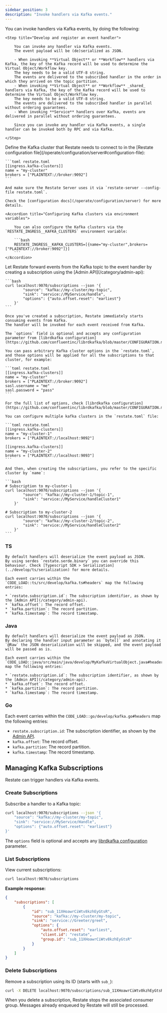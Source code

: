 ```yaml
---
sidebar_position: 3
description: "Invoke handlers via Kafka events."
---
```


You can invoke handlers via Kafka events, by doing the following:

<Steps>

    <Step title="Develop and register an event handler">

        You can invoke any handler via Kafka events.
        The event payload will be (de)serialized as JSON.

        - When invoking **Virtual Object** or **Workflow** handlers via Kafka, the key of the Kafka record will be used to determine the Virtual Object/Workflow key.
        The key needs to be a valid UTF-8 string.
        The events are delivered to the subscribed handler in the order in which they arrived on the topic partition.
        - When invoking **Virtual Object** or **Workflow** _shared_ handlers via Kafka, the key of the Kafka record will be used to determine the Virtual Object/Workflow key.
        The key needs to be a valid UTF-8 string.
        The events are delivered to the subscribed handler in parallel without ordering guarantees.
        - When invoking **Service** handlers over Kafka, events are delivered in parallel without ordering guarantees.

        Since you can invoke any handler via Kafka events, a single handler can be invoked both by RPC and via Kafka.

    </Step>

<Step title="Configure Restate to connect to a Kafka cluster">
    Define the Kafka cluster that Restate needs to connect to in the [Restate configuration file](/operate/configuration/server#configuration-file):

    ```toml restate.toml
    [[ingress.kafka-clusters]]
    name = "my-cluster"
    brokers = ["PLAINTEXT://broker:9092"]
    ```

    And make sure the Restate Server uses it via `restate-server --config-file restate.toml`.

    Check the [configuration docs](/operate/configuration/server) for more details.

    <Accordion title="Configuring Kafka clusters via environment variables">

        You can also configure the Kafka clusters via the `RESTATE_INGRESS__KAFKA_CLUSTERS` environment variable:

        ```bash
        RESTATE_INGRESS__KAFKA_CLUSTERS=[{name="my-cluster",brokers=["PLAINTEXT://broker:9092"]}]
        ```
    </Accordion>
</Step>
<Step title="Register the service you want to invoke."/>

<Step title="Subscribe the event handler to the Kafka topic">
    Let Restate forward events from the Kafka topic to the event handler by creating a subscription using the [Admin API](/category/admin-api):

    ```bash
    curl localhost:9070/subscriptions --json '{
            "source": "kafka://my-cluster/my-topic",
            "sink": "service://MyService/handle",
            "options": {"auto.offset.reset": "earliest"}
        }'
    ```

    Once you've created a subscription, Restate immediately starts consuming events from Kafka.
    The handler will be invoked for each event received from Kafka.

    The `options` field is optional and accepts any configuration parameter from [librdkafka configuration](https://github.com/confluentinc/librdkafka/blob/master/CONFIGURATION.md).

</Step>
</Steps>

<Accordion title="Kafka connection configuration">

    You can pass arbitrary Kafka cluster options in the `restate.toml`, and those options will be applied for all the subscriptions to that cluster, for example:

    ```toml restate.toml
    [[ingress.kafka-clusters]]
    name = "my-cluster"
    brokers = ["PLAINTEXT://broker:9092"]
    sasl.username = "me"
    sasl.password = "pass"
    ```

    For the full list of options, check [librdkafka configuration](https://github.com/confluentinc/librdkafka/blob/master/CONFIGURATION.md).
</Accordion>

<Accordion title="Multiple Kafka clusters support">

    You can configure multiple kafka clusters in the `restate.toml` file:

    ```toml restate.toml
    [[ingress.kafka-clusters]]
    name = "my-cluster-1"
    brokers = ["PLAINTEXT://localhost:9092"]

    [[ingress.kafka-clusters]]
    name = "my-cluster-2"
    brokers = ["PLAINTEXT://localhost:9093"]
    ```

    And then, when creating the subscriptions, you refer to the specific cluster by `name`:

    ```bash
    # Subscription to my-cluster-1
    curl localhost:9070/subscriptions --json '{
            "source": "kafka://my-cluster-1/topic-1",
            "sink": "service://MyService/handleCluster1"
        }'

    # Subscription to my-cluster-2
    curl localhost:9070/subscriptions --json '{
            "source": "kafka://my-cluster-2/topic-2",
            "sink": "service://MyService/handleCluster2"
        }'
    ```
</Accordion>

### TS

<Accordion title="Raw event support">

    By default handlers will deserialize the event payload as JSON.
    By using serdes `restate.serde.binary` you can override this behaviour. Check [Typescript SDK > Serialization](../develop/ts/serialization) for more details.
</Accordion>

<Accordion title="Event metadata">

    Each event carries within the `CODE_LOAD::ts/src/develop/kafka.ts#headers` map the following entries:

    * `restate.subscription.id`: The subscription identifier, as shown by the [Admin API](/category/admin-api).
    * `kafka.offset`: The record offset.
    * `kafka.partition`: The record partition.
    * `kafka.timestamp`: The record timestamp.

</Accordion>

### Java

<Accordion title="Raw event support">

    By default handlers will deserialize the event payload as JSON.
    By declaring the handler input parameter as `byte[]` and annotating it `@Raw` the JSON deserialization will be skipped, and the event payload will be passed as is.
</Accordion>

<Accordion title="Event metadata">

    Each event carries within the `CODE_LOAD::java/src/main/java/develop/MyKafkaVirtualObject.java#headers` map the following entries:

    * `restate.subscription.id`: The subscription identifier, as shown by the [Admin API](/category/admin-api).
    * `kafka.offset`: The record offset.
    * `kafka.partition`: The record partition.
    * `kafka.timestamp`: The record timestamp.

</Accordion>

### Go

<Accordion title="Event metadata">

Each event carries within the `CODE_LOAD::go/develop/kafka.go#headers` map the following entries:

* `restate.subscription.id`: The subscription identifier, as shown by the [Admin API](/category/admin-api).
* `kafka.offset`: The record offset.
* `kafka.partition`: The record partition.
* `kafka.timestamp`: The record timestamp.

</Accordion>


## Managing Kafka Subscriptions

Restate can trigger handlers via Kafka events.

### Create Subscriptions

Subscribe a handler to a Kafka topic:

```bash
curl localhost:9070/subscriptions --json '{
    "source": "kafka://my-cluster/my-topic",
    "sink": "service://MyService/Handle",
    "options": {"auto.offset.reset": "earliest"}
}'
```

The `options` field is optional and accepts any [librdkafka configuration](https://github.com/confluentinc/librdkafka/blob/master/CONFIGURATION.md) parameter.

### List Subscriptions

View current subscriptions:

```bash
curl localhost:9070/subscriptions
```

**Example response:**
```json
{
    "subscriptions": [
        {
            "id": "sub_11XHoawrCiWtv8kzhEyGtsR",
            "source": "kafka://my-cluster/my-topic",
            "sink": "service://Greeter/greet",
            "options": {
                "auto.offset.reset": "earliest",
                "client.id": "restate",
                "group.id": "sub_11XHoawrCiWtv8kzhEyGtsR"
            }
        }
    ]
}
```

### Delete Subscriptions

Remove a subscription using its ID (starts with `sub_`):

```bash
curl -X DELETE localhost:9070/subscriptions/sub_11XHoawrCiWtv8kzhEyGtsR
```

When you delete a subscription, Restate stops the associated consumer group. Messages already enqueued by Restate will still be processed.

